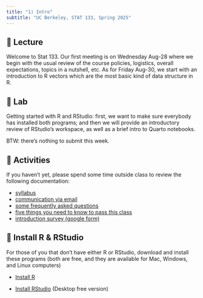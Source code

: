 ```yaml
---
title: "1) Intro"
subtitle: "UC Berkeley, STAT 133, Spring 2025"
---
```



## 📖 Lecture

Welcome to Stat 133. Our first meeting is on Wednesday Aug-28 where we begin with the usual review of the course policies, logistics, overall expectations, topics in a nutshell, etc. As for Friday Aug-30, we start with an introduction to R vectors which are the most basic kind of data structure in R.

 

## 🔬 Lab

Getting started with R and RStudio: first, we want to make sure everybody has installed both programs; and then we will provide an introductory review of RStudio’s workspace, as well as a brief intro to Quarto notebooks. 

BTW: there's nothing to submit this week.

 

## 🔔 Activities

If you haven't yet, please spend some time outside class to review the following documentation:

- <a href="../syllabus.html" target="_blank">syllabus</a>
- <a href="../email.html" target="_blank">communication via email</a>
- <a href="../faqs.html" target="_blank">some frequently asked questions</a>
- <a href="../five-things.html" target="_blank">five things you need to know to pass this class</a>
- <a href="https://forms.gle/2R6V5FGh2UMj5Uom7" target="_blank">introduction survey (google form)</a>



## 📢 Install R & RStudio

For those of you that don't have either R or RStudio, download and install these programs (both are free, and they are available for Mac, Windows, and Linux computers)

- <a href="https://cran.r-project.org/" target="_blank">Install R</a>

- <a href="https://www.rstudio.com/products/rstudio/download/#download" target="_blank">Install RStudio</a> (Desktop free version)

